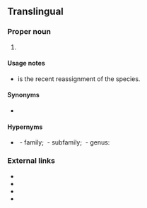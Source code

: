 ==Translingual==
{{rfi}}
===Proper noun===
{{taxoninfl|head={{taxlink|Philautus|genus}} {{epilang|steineri||mul}}|i=1|g=m}}

# {{taxon|species|genus|Philautus|{{vern|Steiner's bubble-net frog}}, a [[tree frog]] [[endemic]] to [[Sri Lanka]]}}

====Usage notes====
* {{taxlink|Pseudophilautus steineri|species}} is the recent reassignment of the species.

====Synonyms====
* {{sense|species}} {{taxlink|Pseudophilautus steineri|species}}

====Hypernyms====
* {{sense|species}} ''{{taxlink|Rhacophoridae|family}}''&nbsp;- family; ''{{taxlink|Rhacophorinae|subfamily}}''&nbsp;- subfamily; {{taxlink|Philautus|genus}}&nbsp;- genus: 

===External links===
* {{pedia}}
* {{specieslite}}
* {{comcatlite}}
* {{R:ITIS|775296}}